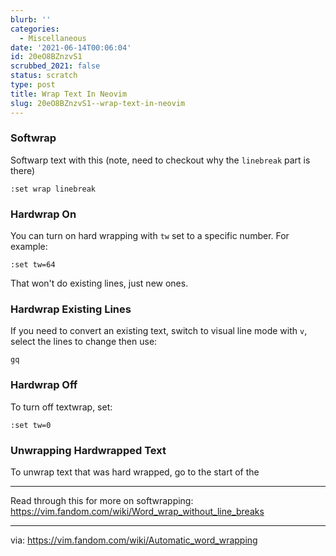 ```yaml
---
blurb: ''
categories:
  - Miscellaneous
date: '2021-06-14T00:06:04'
id: 20eO8BZnzvS1
scrubbed_2021: false
status: scratch
type: post
title: Wrap Text In Neovim
slug: 20eO8BZnzvS1--wrap-text-in-neovim
---
```


### Softwrap

Softwarp text with this (note, need to checkout why the `linebreak` part is there)

    :set wrap linebreak


### Hardwrap On 

You can turn on hard wrapping with `tw` set to a specific number. For example:

    :set tw=64

That won't do existing lines, just new ones. 


### Hardwrap Existing Lines

If you need to convert an existing text, switch to visual line mode with `v`, select the lines to change then use:

    gq


### Hardwrap Off 

To turn off textwrap, set:

    :set tw=0

### Unwrapping Hardwrapped Text

To unwrap text that was hard wrapped, go to the start of the 



---


Read through this for more on softwrapping: https://vim.fandom.com/wiki/Word_wrap_without_line_breaks

---






via: https://vim.fandom.com/wiki/Automatic_word_wrapping
